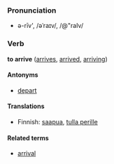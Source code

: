===Pronunciation===
*ə-rīv', /əˈraɪv/, /@"raIv/

===Verb===
'''to arrive''' ([[arrives]], [[arrived]], [[arriving]])

====Antonyms====
*[[depart]]

====Translations====

*Finnish: [[saapua]], [[tulla perille]]

====Related terms====
*[[arrival]]